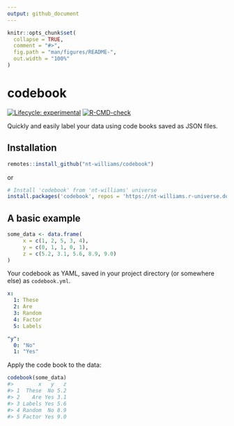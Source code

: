 ```yaml
---
output: github_document
---
```


<!-- README.md is generated from README.Rmd. Please edit that file -->

```r
knitr::opts_chunk$set(
  collapse = TRUE,
  comment = "#>",
  fig.path = "man/figures/README-",
  out.width = "100%"
)
```

# codebook

<!-- badges: start -->
[![Lifecycle: experimental](https://img.shields.io/badge/lifecycle-experimental-orange.svg)](https://lifecycle.r-lib.org/articles/stages.html#experimental)
[![R-CMD-check](https://github.com/nt-williams/dictionary/workflows/R-CMD-check/badge.svg)](https://github.com/nt-williams/dictionary/actions)
<!-- badges: end -->

Quickly and easily label your data using code books saved as JSON files. 

## Installation

```r
remotes::install_github("nt-williams/codebook")
```

or

```r
# Install 'codebook' from 'nt-williams' universe
install.packages('codebook', repos = 'https://nt-williams.r-universe.dev')
```

## A basic example

```r
some_data <- data.frame(
     x = c(1, 2, 5, 3, 4),
     y = c(0, 1, 1, 0, 1), 
     z = c(5.2, 3.1, 5.6, 8.9, 9.0)
)
```

Your codebook as YAML, saved in your project directory (or somewhere else) as `codebook.yml`.

```yaml
x:
  1: These
  2: Are
  3: Random
  4: Factor
  5: Labels

"y":
  0: "No"
  1: "Yes"
```

Apply the code book to the data:

```r
codebook(some_data)
#>        x   y   z
#> 1  These  No 5.2
#> 2    Are Yes 3.1
#> 3 Labels Yes 5.6
#> 4 Random  No 8.9
#> 5 Factor Yes 9.0
```
